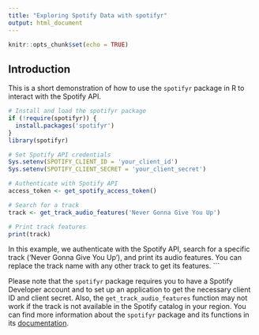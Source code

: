 ```yaml
---
title: "Exploring Spotify Data with spotifyr"
output: html_document
---
```


```r
knitr::opts_chunk$set(echo = TRUE)
```

## Introduction

This is a short demonstration of how to use the `spotifyr` package in R to interact with the Spotify API.

```r
# Install and load the spotifyr package
if (!require(spotifyr)) {
  install.packages('spotifyr')
}
library(spotifyr)

# Set Spotify API credentials
Sys.setenv(SPOTIFY_CLIENT_ID = 'your_client_id')
Sys.setenv(SPOTIFY_CLIENT_SECRET = 'your_client_secret')

# Authenticate with Spotify API
access_token <- get_spotify_access_token()

# Search for a track
track <- get_track_audio_features('Never Gonna Give You Up')

# Print track features
print(track)
```

In this example, we authenticate with the Spotify API, search for a specific track ('Never Gonna Give You Up'), and print its audio features. You can replace the track name with any other track to get its features.
```

Please note that the `spotifyr` package requires you to have a Spotify Developer account and to set up an application to get the necessary client ID and client secret. Also, the `get_track_audio_features` function may not work if the track is not available in the Spotify catalog in your region. You can find more information about the `spotifyr` package and its functions in its [documentation](https://www.rdocumentation.org/packages/spotifyr/versions/2.2.3).